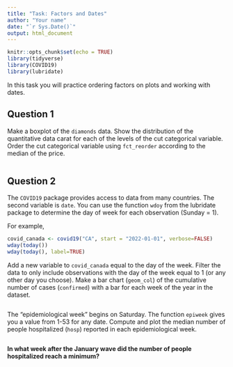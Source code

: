 ```yaml
---
title: "Task: Factors and Dates"
author: "Your name"
date: "`r Sys.Date()`"
output: html_document
---
```


```r
knitr::opts_chunk$set(echo = TRUE)
library(tidyverse)
library(COVID19)
library(lubridate)
```

In this task you will practice ordering factors on plots and working with dates.

## Question 1

Make a boxplot of the `diamonds` data. Show the distribution of the quantitative data carat for each of the levels of the cut categorical variable. Order the cut categorical variable using `fct_reorder` according to the median of the price.

```r


```


## Question 2

The `COVID19` package provides access to data from many countries. The second variable is `date`. You can use the function `wdoy` from the lubridate package to determine the day of week for each observation (Sunday = 1).

For example,

```r
covid_canada <- covid19("CA", start = "2022-01-01", verbose=FALSE)
wday(today())
wday(today(), label=TRUE)
```

Add a new variable to `covid_canada` equal to the day of the week. Filter the data to only include observations with the day of the week equal to 1 (or any other day you choose). Make a bar chart (`geom_col`) of the cumulative number of cases (`confirmed`) with a bar for each week of the year in the dataset.

```r


```

The "epidemiological week" begins on Saturday. The function `epiweek` gives you a value from 1-53 for any date. Compute and plot the median number of people hospitalized (`hosp`) reported in each epidemiological week.

```r


```

**In what week after the January wave did the number of people hospitalized reach a minimum?**
